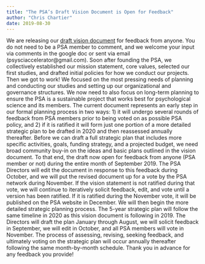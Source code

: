 ```yaml
---
title: "The PSA’s Draft Vision Document is Open for Feedback"
author: "Chris Chartier"
date: 2019-08-30
---
```


We are releasing our [draft vision
document](https://docs.google.com/document/d/1FiPxP9d2It6ULd87JiYd90UlzHCTeqLAH4GPZdA6Rk0/edit#){target="_blank"}
for feedback from anyone. You do not need to be a PSA member to comment,
and we welcome your input via comments in the google doc or sent via
email (psysciaccelerator@gmail.com). Soon after founding the PSA, we
collectively established our mission statement, core values, selected
our first studies, and drafted initial policies for how we conduct our
projects. Then we got to work! We focused on the most pressing needs of
planning and conducting our studies and setting up our organizational
and governance structures. We now need to also focus on long-term
planning to ensure the PSA is a sustainable project that works best for
psychological science and its members. The current document represents
an early step in our formal planning process in two ways: 1) it will
undergo several rounds of feedback from PSA members prior to being voted
on as possible PSA policy, and 2) if it is ratified it will form just
one portion of a more detailed strategic plan to be drafted in 2020 and
then reassessed annually thereafter. Before we can draft a full
strategic plan that includes more specific activities, goals, funding
strategy, and a projected budget, we need broad community buy-in on the
ideas and basic plans outlined in the vision document. To that end, the
draft now open for feedback from anyone (PSA member or not) during the
entire month of September 2019. The PSA Directors will edit the document
in response to this feedback during October, and we will put the revised
document up for a vote by the PSA network during November. If the vision
statement is not ratified during that vote, we will continue to
iteratively solicit feedback, edit, and vote until a version has been
ratified. If it is ratified during the November vote, it will be
published on the PSA website in December. We will then begin the more
detailed strategic planning process. The 5-year strategic plan will
follow the same timeline in 2020 as this vision document is following in
2019. The Directors will draft the plan January through August, we will
solicit feedback in September, we will edit in October, and all PSA
members will vote in November. The process of assessing, revising,
seeking feedback, and ultimately voting on the strategic plan will occur
annually thereafter following the same month-by-month schedule. Thank
you in advance for any feedback you provide!

